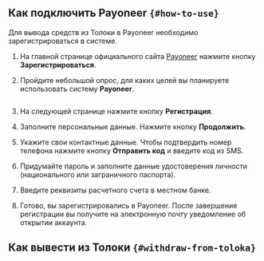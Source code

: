 ## Как подключить Payoneer `{#how-to-use}`

Для вывода средств из Толоки в Payoneer необходимо зарегистрироваться в системе.

1. На главной странице официального сайта [Payoneer](https://www.payoneer.com/ru/) нажмите кнопку **Зарегистрироваться**.

1. Пройдите небольшой опрос, для каких целей вы планируете использовать систему **Payoneer**.

    <Cut title="Пример">

    <Image width="700px" withBackground imageId="1677848448673" alt="" />

    </Cut>

1. На следующей странице нажмите кнопку **Регистрация**.

1. Заполните персональные данные. Нажмите кнопку **Продолжить**.

1. Укажите свои контактные данные. Чтобы подтвердить номер телефона нажмите кнопку **Отправить код** и введите код из SMS.

1. Придумайте пароль и заполните данные удостоверения личности (национального или заграничного паспорта).

1. Введите реквизиты расчетного счета в местном банке.

1. Готово, вы зарегистрировались в Payoneer. После завершения регистрации вы получите на электронную почту уведомление об открытии аккаунта.

## Как вывести из Толоки `{#withdraw-from-toloka}`

